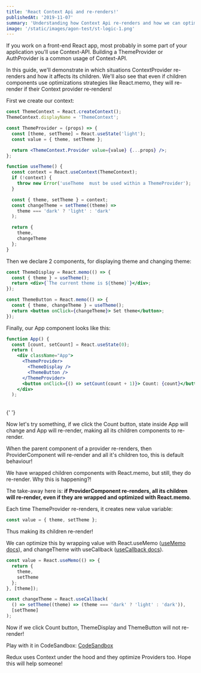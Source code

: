```yaml
---
title: 'React Context Api and re-renders!'
publishedAt: '2019-11-07'
summary: 'Understanding how Context Api re-renders and how we can optimize it for better performance'
image: '/static/images/agon-test/st-logic-1.png'
---
```


If you work on a front-end React app, most probably in some part of your application you'll use Context-API.
Building a ThemeProvider or AuthProvider is a common usage of Context-API.

In this guide, we'll demonstrate in which situations ContextProvider re-renders and how it affects its children.
We'll also see that even if children components use optimizations strategies like React.memo, they will re-render if their Context provider re-renders!

First we create our context:

```jsx
const ThemeContext = React.createContext();
ThemeContext.displayName = 'ThemeContext';

const ThemeProvider = (props) => {
  const [theme, setTheme] = React.useState('light');
  const value = { theme, setTheme };

  return <ThemeContext.Provider value={value} {...props} />;
};

function useTheme() {
  const context = React.useContext(ThemeContext);
  if (!context) {
    throw new Error('useTheme  must be used within a ThemeProvider');
  }

  const { theme, setTheme } = context;
  const changeTheme = setTheme((theme) =>
    theme === 'dark' ? 'light' : 'dark'
  );

  return {
    theme,
    changeTheme
  };
}
```

Then we declare 2 components, for displaying theme and changing theme:

```jsx
const ThemeDisplay = React.memo(() => {
  const { theme } = useTheme();
  return <div>{`The current theme is ${theme}`}</div>;
});

const ThemeButton = React.memo(() => {
  const { theme, changeTheme } = useTheme();
  return <button onClick={changeTheme}> Set theme</button>;
});
```

Finally, our App component looks like this:

```jsx
function App() {
  const [count, setCount] = React.useState(0);
  return (
    <div className="App">
      <ThemeProvider>
        <ThemeDisplay />
        <ThemeButton />
      </ThemeProvider>
      <button onClick={() => setCount(count + 1)}> Count: {count}</button>
    </div>
  );
```

<br />{' '}

Now let's try something, if we click the Count button, state inside App will change and App will re-render, making all its children components to re-render.

When the parent component of a provider re-renders, then ProviderComponent will re-render and all it's children too, this is default behaviour!

We have wrapped children components with React.memo, but still, they do re-render. Why this is happening?!

The take-away here is: **if ProviderComponent
re-renders, all its children will re-render, even if they are wrapped and optimized with
React.memo**.

Each time ThemeProvider re-renders, it creates new value variable:

```jsx
const value = { theme, setTheme };
```

Thus making its children re-render!

We can optimize this by wrapping value with React.useMemo (<a href='https://reactjs.org/docs/hooks-reference.html#usememo'>useMemo docs</a>), and changeTheme with useCallback (<a href='https://reactjs.org/docs/hooks-reference.html#usecallback'>useCallback docs</a>).

```jsx
const value = React.useMemo(() => {
  return {
    theme,
    setTheme
  };
}, [theme]);
```

```jsx
const changeTheme = React.useCallback(
  () => setTheme((theme) => (theme === 'dark' ? 'light' : 'dark')),
  [setTheme]
);
```

Now if we click Count button, ThemeDisplay and ThemeButton will not re-render!

Play with it in CodeSandbox: <a href="https://codesandbox.io/s/lively-resonance-bg9lg?file=/src/App.js">CodeSandbox</a>

Redux uses Context under the hood and they optimize Providers too. Hope this will help someone!
